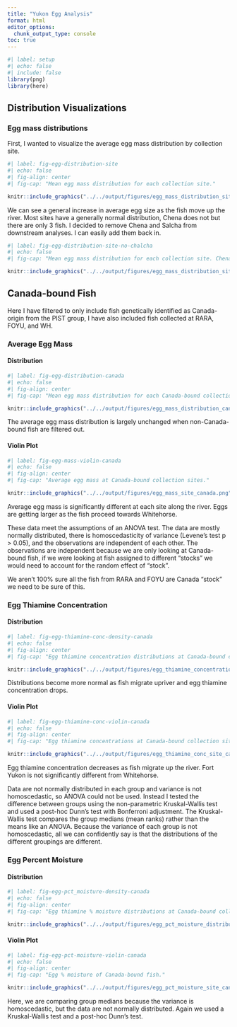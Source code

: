 ```yaml
---
title: "Yukon Egg Analysis"
format: html
editor_options: 
  chunk_output_type: console
toc: true
---
```


```r
#| label: setup
#| echo: false
#| include: false
library(png)
library(here)
```

## Distribution Visualizations

### Egg mass distributions

First, I wanted to visualize the average egg mass distribution by collection
site.

```r
#| label: fig-egg-distribution-site
#| echo: false
#| fig-align: center
#| fig-cap: "Mean egg mass distribution for each collection site."

knitr::include_graphics("../../output/figures/egg_mass_distribution_site.png")
```

We can see a general increase in average egg size as the fish move up the river.
Most sites have a generally normal distribution, Chena does not but there are
only 3 fish. I decided to remove Chena and Salcha from downstream analyses. I 
can easily add them back in.

```r
#| label: fig-egg-distribution-site-no-chalcha
#| echo: false
#| fig-cap: "Mean egg mass distribution for each collection site. Chena and Salcha are removed."

knitr::include_graphics("../../output/figures/egg_mass_distribution_site_nochalcha.png")

```

## Canada-bound Fish 

Here I have filtered to only include fish genetically identified as Canada-origin
from the PIST group, I have also included fish collected at RARA, FOYU, and WH.

### Average Egg Mass

#### Distribution

```r
#| label: fig-egg-distribution-canada
#| echo: false
#| fig-align: center
#| fig-cap: "Mean egg mass distribution for each Canada-bound collection site."

knitr::include_graphics("../../output/figures/egg_mass_distribution_canada.png")
```

The average egg mass distribution is largely unchanged when non-Canada-bound
fish are filtered out.

#### Violin Plot

```r
#| label: fig-egg-mass-violin-canada
#| echo: false
#| fig-align: center
#| fig-cap: "Average egg mass at Canada-bound collection sites."

knitr::include_graphics("../../output/figures/egg_mass_site_canada.png")

```

Average egg mass is significantly different at each site along the river. Eggs
are getting larger as the fish proceed towards Whitehorse.

These data meet the assumptions of an ANOVA test. The data are mostly normally
distributed, there is homoscedasticity of variance (Levene's test p > 0.05),
and the observations are independent of each other. The observations are
independent because we are only looking at Canada-bound fish, if we were looking
at fish assigned to different "stocks" we would need to account for the random
effect of "stock".

We aren't 100% sure all the fish from RARA and FOYU are Canada "stock" we need
to be sure of this.

### Egg Thiamine Concentration 

#### Distribution

```r
#| label: fig-egg-thiamine-conc-density-canada
#| echo: false
#| fig-align: center
#| fig-cap: "Egg thiamine concentration distributions at Canada-bound collection sites."

knitr::include_graphics("../../output/figures/egg_thiamine_concentration_distribution_canada.png")

```

Distributions become more normal as fish migrate upriver and egg thiamine
concentration drops.

#### Violin Plot

```r
#| label: fig-egg-thiamine-conc-violin-canada
#| echo: false
#| fig-align: center
#| fig-cap: "Egg thiamine concentrations at Canada-bound collection sites."

knitr::include_graphics("../../output/figures/egg_thiamine_conc_site_canada.png")

```

Egg thiamine concentration decreases as fish migrate up the river. Fort Yukon is
not significantly different from Whitehorse.

Data are not normally distributed in each group and variance is not homoscedastic,
so ANOVA could not be used. Instead I tested the difference between groups 
using the non-parametric Kruskal-Wallis test and used a post-hoc Dunn's test
with Bonferroni adjustment. The Kruskal-Wallis test compares the group medians
(mean ranks) rather than the means like an ANOVA. Because the variance of 
each group is not homoscedastic, all we can confidently say is that the distributions
of the different groupings are different.

### Egg Percent Moisture

#### Distribution

```r
#| label: fig-egg-pct_moisture-density-canada
#| echo: false
#| fig-align: center
#| fig-cap: "Egg thiamine % moisture distributions at Canada-bound collection sites."

knitr::include_graphics("../../output/figures/egg_pct_moisture_distribution_canada.png")

```

#### Violin Plot

```r
#| label: fig-egg-pct-moisture-violin-canada
#| echo: false
#| fig-align: center
#| fig-cap: "Egg % moisture of Canada-bound fish."

knitr::include_graphics("../../output/figures/egg_pct_moisture_site_canada.png")

```

Here, we are comparing group medians because the variance is homoscedastic, but
the data are not normally distributed. Again we used a Kruskal-Wallis test and
a post-hoc Dunn's test.


